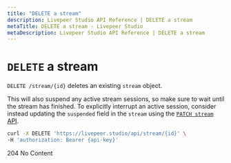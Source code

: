 ```yaml
---
title: "DELETE a stream"
description: Livepeer Studio API Reference | DELETE a stream
metaTitle: DELETE a stream - Livepeer Studio
metaDescription: Livepeer Studio API Reference | DELETE a stream
---
```


# `DELETE` a stream

`DELETE /stream/{id}` deletes an existing `stream` object.

This will also suspend any active stream sessions, so make sure to wait until
the stream has finished. To explicitly interrupt an active session, consider
instead updating the `suspended` field in the `stream` using the
[`PATCH stream` API](/references/stream/update-stream).

```bash
curl -X DELETE 'https://livepeer.studio/api/stream/{id}' \
-H 'authorization: Bearer {api-key}'
```

204 No Content

